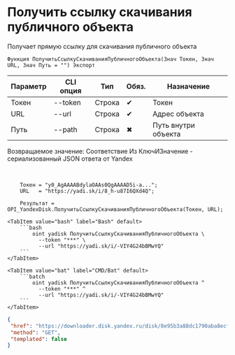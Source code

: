 ﻿---
sidebar_position: 5
description: Получить ссылку скачивания публичного объекта и другие функции для работы с Yandex Disk в Открытом пакете интеграций - бесплатной open-source библиотеке интеграций для 1С:Предприятие 8, OneScript и CLI
keywords: [1C, 1С, 1С:Предприятие, 1С:Предприятие 8.3, API, Интеграция, Сервисы, Обмен, OneScript, CLI, Yandex Disk]
---


# Получить ссылку скачивания публичного объекта
 Получает прямую ссылку для скачивания публичного объекта



`Функция ПолучитьСсылкуСкачиванияПубличногоОбъекта(Знач Токен, Знач URL, Знач Путь = "") Экспорт`

  | Параметр | CLI опция | Тип | Обяз. | Назначение |
  |-|-|-|-|-|
  | Токен | --token | Строка | &#x2714; | Токен |
  | URL | --url | Строка | &#x2714; | Адрес объекта |
  | Путь | --path | Строка | &#x2716; | Путь внутри объекта |

  
  Возвращаемое значение:   Соответствие Из КлючИЗначение - сериализованный JSON ответа от Yandex

<br/>




```bsl title="Пример использования для 1С:Предприятие/OneScript"
    Токен = "y0_AgAAAABdylaOAAs0QgAAAAD5i-a...";
    URL   = "https://yadi.sk/i/8_h-u87I6QXd4Q";

    Результат = OPI_YandexDisk.ПолучитьСсылкуСкачиванияПубличногоОбъекта(Токен, URL);
```
    

 <Tabs>
  
    <TabItem value="bash" label="Bash" default>
        ```bash
            oint yadisk ПолучитьСсылкуСкачиванияПубличногоОбъекта \
              --token "***" \
              --url "https://yadi.sk/i/-VIY4G24bBMwYQ"
        ```
    </TabItem>
  
    <TabItem value="bat" label="CMD/Bat" default>
        ```batch
            oint yadisk ПолучитьСсылкуСкачиванияПубличногоОбъекта ^
              --token "***" ^
              --url "https://yadi.sk/i/-VIY4G24bBMwYQ"
        ```
    </TabItem>
</Tabs>


```json title="Результат"
{
 "href": "https://downloader.disk.yandex.ru/disk/8e95b3a88dc1790aba8ecfc4c6cc1233a175cbfa796b4c58004664dd966be7bb/6705a6a1/gwThwhLBKYvLhQCNnqAHirWAoEC4dKsPFFzSTeWuFK5ceIUkIDC7fKzI6e0Ic1rFWZAX7ZAMHvmKl9PvgqcSEQ%3D%3D?uid=0&filename=95934d00-67ef-43eb-a306-73a490a0aac0.png&disposition=attachment&hash=fLfKnKmtqPt6TSTumjWC%2BGMkuduPJAnpx5lwlWVVqp8zeDXp5X74XLJ2GbNOAgYIq/J6bpmRyOJonT3VoXnDag%3D%3D%3A&limit=0&content_type=multipart&owner_uid=1573541518&fsize=2114023&hid=03d7263840468e281bd0b238a26e7d0d&media_type=image&tknv=v2",
 "method": "GET",
 "templated": false
}
```
